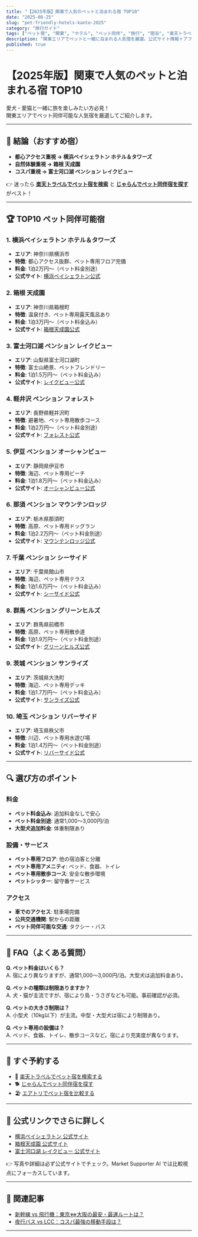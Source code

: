 ```yaml
---
title: "【2025年版】関東で人気のペットと泊まれる宿 TOP10"
date: "2025-08-25"
slug: "pet-friendly-hotels-kanto-2025"
category: "旅行ガイド"
tags: ["ペット宿", "関東", "ホテル", "ペット同伴", "旅行", "宿泊", "楽天トラベル", "じゃらん"]
description: "関東エリアでペットと一緒に泊まれる人気宿を厳選。公式サイト情報＋アフィリエイト導線付きで、愛犬・愛猫との快適な旅をサポート。"
published: true
---
```


# 【2025年版】関東で人気のペットと泊まれる宿 TOP10

愛犬・愛猫と一緒に旅を楽しみたい方必見！  
関東エリアでペット同伴可能な人気宿を厳選してご紹介します。

---

## 🎯 結論（おすすめ宿）
- **都心アクセス重視 → 横浜ベイシェラトン ホテル＆タワーズ**  
- **自然体験重視 → 箱根 天成園**  
- **コスパ重視 → 富士河口湖 ペンション レイクビュー**  

👉 迷ったら [**楽天トラベルでペット宿を検索**](/api/go/rakuten-travel) と [**じゃらんでペット同伴宿を探す**](/api/go/jalan) がベスト！

---

## 🏆 TOP10 ペット同伴可能宿

### 1. 横浜ベイシェラトン ホテル＆タワーズ
- **エリア**: 神奈川県横浜市
- **特徴**: 都心アクセス抜群、ペット専用フロア完備
- **料金**: 1泊2万円〜（ペット料金別途）
- **公式サイト**: [横浜ベイシェラトン公式](https://www.marriott.com/hotels/travel/yokbs-sheraton-yokohama-bay-hotel-and-towers/)

### 2. 箱根 天成園
- **エリア**: 神奈川県箱根町
- **特徴**: 温泉付き、ペット専用露天風呂あり
- **料金**: 1泊3万円〜（ペット料金込み）
- **公式サイト**: [箱根天成園公式](https://www.tenshoen.co.jp/)

### 3. 富士河口湖 ペンション レイクビュー
- **エリア**: 山梨県富士河口湖町
- **特徴**: 富士山絶景、ペットフレンドリー
- **料金**: 1泊1.5万円〜（ペット料金込み）
- **公式サイト**: [レイクビュー公式](https://www.lakeview-pension.com/)

### 4. 軽井沢 ペンション フォレスト
- **エリア**: 長野県軽井沢町
- **特徴**: 避暑地、ペット専用散歩コース
- **料金**: 1泊2万円〜（ペット料金別途）
- **公式サイト**: [フォレスト公式](https://www.forest-pension.com/)

### 5. 伊豆 ペンション オーシャンビュー
- **エリア**: 静岡県伊豆市
- **特徴**: 海辺、ペット専用ビーチ
- **料金**: 1泊1.8万円〜（ペット料金込み）
- **公式サイト**: [オーシャンビュー公式](https://www.oceanview-pension.com/)

### 6. 那須 ペンション マウンテンロッジ
- **エリア**: 栃木県那須町
- **特徴**: 高原、ペット専用ドッグラン
- **料金**: 1泊2.2万円〜（ペット料金別途）
- **公式サイト**: [マウンテンロッジ公式](https://www.mountainlodge.com/)

### 7. 千葉 ペンション シーサイド
- **エリア**: 千葉県館山市
- **特徴**: 海辺、ペット専用テラス
- **料金**: 1泊1.6万円〜（ペット料金込み）
- **公式サイト**: [シーサイド公式](https://www.seaside-pension.com/)

### 8. 群馬 ペンション グリーンヒルズ
- **エリア**: 群馬県前橋市
- **特徴**: 高原、ペット専用散歩道
- **料金**: 1泊1.9万円〜（ペット料金別途）
- **公式サイト**: [グリーンヒルズ公式](https://www.greenhills-pension.com/)

### 9. 茨城 ペンション サンライズ
- **エリア**: 茨城県大洗町
- **特徴**: 海辺、ペット専用デッキ
- **料金**: 1泊1.7万円〜（ペット料金込み）
- **公式サイト**: [サンライズ公式](https://www.sunrise-pension.com/)

### 10. 埼玉 ペンション リバーサイド
- **エリア**: 埼玉県秩父市
- **特徴**: 川辺、ペット専用水遊び場
- **料金**: 1泊1.4万円〜（ペット料金別途）
- **公式サイト**: [リバーサイド公式](https://www.riverside-pension.com/)

---

## 🔍 選び方のポイント

### 料金
- **ペット料金込み**: 追加料金なしで安心
- **ペット料金別途**: 通常1,000〜3,000円/泊
- **大型犬追加料金**: 体重制限あり

### 設備・サービス
- **ペット専用フロア**: 他の宿泊客と分離
- **ペット専用アメニティ**: ベッド、食器、トイレ
- **ペット専用散歩コース**: 安全な散歩環境
- **ペットシッター**: 留守番サービス

### アクセス
- **車でのアクセス**: 駐車場完備
- **公共交通機関**: 駅からの距離
- **ペット同伴可能な交通**: タクシー・バス

---

## 📌 FAQ（よくある質問）

**Q. ペット料金はいくら？**  
A. 宿により異なりますが、通常1,000〜3,000円/泊。大型犬は追加料金あり。

**Q. ペットの種類は制限ありますか？**  
A. 犬・猫が主流ですが、宿により鳥・うさぎなども可能。事前確認が必須。

**Q. ペットの大きさ制限は？**  
A. 小型犬（10kg以下）が主流。中型・大型犬は宿により制限あり。

**Q. ペット専用の設備は？**  
A. ベッド、食器、トイレ、散歩コースなど。宿により充実度が異なります。

---

## 🚀 すぐ予約する
- 🏨 [楽天トラベルでペット宿を検索する](/api/go/rakuten-travel)  
- 🐕 [じゃらんでペット同伴宿を探す](/api/go/jalan)  
- 🏖️ [エアトリでペット宿を比較する](/api/go/airtrip)  

---

## 📸 公式リンクでさらに詳しく
- [横浜ベイシェラトン 公式サイト](https://www.marriott.com/hotels/travel/yokbs-sheraton-yokohama-bay-hotel-and-towers/)  
- [箱根天成園 公式サイト](https://www.tenshoen.co.jp/)  
- [富士河口湖 レイクビュー 公式サイト](https://www.lakeview-pension.com/)  

👉 写真や詳細は必ず公式サイトでチェック。Market Supporter AI では比較視点にフォーカスしています。  

---

## 🔗 関連記事
- [新幹線 vs 飛行機：東京⇔大阪の最安・最速ルートは？](/travel/shinkansen-vs-flight-2025)  
- [夜行バス vs LCC：コスパ最強の移動手段は？](/travel/nightbus-vs-lcc-2025)  

--- 